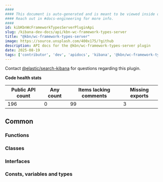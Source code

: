 ```yaml
---
####
#### This document is auto-generated and is meant to be viewed inside our experimental, new docs system.
#### Reach out in #docs-engineering for more info.
####
id: kibKbnWcFrameworkTypesServerPluginApi
slug: /kibana-dev-docs/api/kbn-wc-framework-types-server
title: "@kbn/wc-framework-types-server"
image: https://source.unsplash.com/400x175/?github
description: API docs for the @kbn/wc-framework-types-server plugin
date: 2025-08-19
tags: ['contributor', 'dev', 'apidocs', 'kibana', '@kbn/wc-framework-types-server']
---
```




Contact [@elastic/search-kibana](https://github.com/orgs/elastic/teams/search-kibana) for questions regarding this plugin.

**Code health stats**

| Public API count  | Any count | Items lacking comments | Missing exports |
|-------------------|-----------|------------------------|-----------------|
| 196 | 0 | 99 | 3 |

## Common

### Functions
<DocDefinitionList data={kbnWcFrameworkTypesServerObj.common.functions}/>

### Classes
<DocDefinitionList data={kbnWcFrameworkTypesServerObj.common.classes}/>

### Interfaces
<DocDefinitionList data={kbnWcFrameworkTypesServerObj.common.interfaces}/>

### Consts, variables and types
<DocDefinitionList data={kbnWcFrameworkTypesServerObj.common.misc}/>

